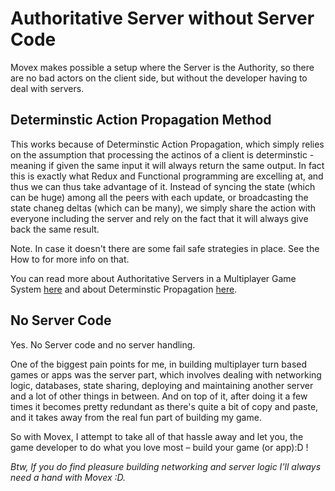 # Authoritative Server without Server Code

Movex makes possible a setup where the Server is the Authority, so there are no bad actors on the client side, but without the developer having to deal with servers.

## Determinstic Action Propagation Method

This works because of Determinstic Action Propagation, which simply relies on the assumption that processing the actinos of a client is determinstic - meaning if given the same input it will always return the same output. In fact this is exactly what Redux and Functional programming are excelling at, and thus we can thus take advantage of it. Instead of syncing the state (which can be huge) among all the peers with each update, or broadcasting the state chaneg deltas (which can be many), we simply share the action with everyone including the server and rely on the fact that it will always give back the same result. 

Note. In case it doesn't there are some fail safe strategies in place. See the How to for more info on that.

You can read more about Authoritative Servers in a Multiplayer Game System [here](https://www.gabrielgambetta.com/client-server-game-architecture.html#authoritative-servers-and-dumb-clients) and about Determinstic Propagation [here](https://longwelwind.net/blog/networking-turn-based-game/).

## No Server Code

Yes. No Server code and no server handling. 

One of the biggest pain points for me, in building multiplayer turn based games or apps was the server part, which involves dealing with networking logic, databases, state sharing, deploying and maintaining another server and a lot of other things in between. And on top of it, after doing it a few times it becomes pretty redundant as there's quite a bit of copy and paste, and it takes away from the real fun part of building my game.

So with Movex, I attempt to take all of that hassle away and let you, the game developer to do what you love most – build your game (or app):D ! 

_Btw, If you do find pleasure building networking and server logic I'll always need a hand with Movex :D._